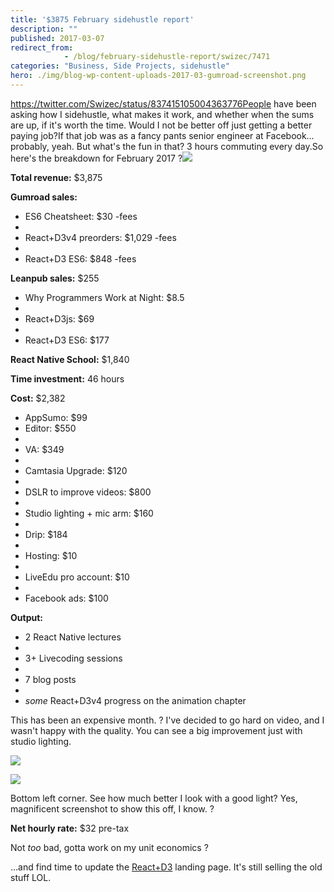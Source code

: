 ```yaml
---
title: '$3875 February sidehustle report'
description: ""
published: 2017-03-07
redirect_from: 
            - /blog/february-sidehustle-report/swizec/7471
categories: "Business, Side Projects, sidehustle"
hero: ./img/blog-wp-content-uploads-2017-03-gumroad-screenshot.png
---
```

https://twitter.com/Swizec/status/837415105004363776People have been asking how I sidehustle, what makes it work, and whether when the sums are up, if it&#x27;s worth the time. Would I not be better off just getting a better paying job?If that job was as a fancy pants senior engineer at Facebook… probably, yeah. But what&#x27;s the fun in that? 3 hours commuting every day.So here&#x27;s the breakdown for February 2017 ?![](./img/blog-wp-content-uploads-2017-03-gumroad-screenshot.png)

**Total revenue:** \$3,875

**Gumroad sales:**

- ES6 Cheatsheet: \$30 -fees
-
- React+D3v4 preorders: \$1,029 -fees
-
- React+D3 ES6: \$848 -fees

**Leanpub sales:** \$255

- Why Programmers Work at Night: \$8.5
-
- React+D3js: \$69
-
- React+D3 ES6: \$177

**React Native School:** \$1,840

**Time investment:** 46 hours

**Cost:** \$2,382

- AppSumo: \$99
- Editor: \$550
-
- VA: \$349
-
- Camtasia Upgrade: \$120
-
- DSLR to improve videos: \$800
-
- Studio lighting + mic arm: \$160
-
- Drip: \$184
-
- Hosting: \$10
-
- LiveEdu pro account: \$10
-
- Facebook ads: \$100

**Output:**

- 2 React Native lectures
-
- 3+ Livecoding sessions
-
- 7 blog posts
-
- _some_ React+D3v4 progress on the animation chapter

This has been an expensive month. ? I&#x27;ve decided to go hard on video, and I wasn&#x27;t happy with the quality. You can see a big improvement just with studio lighting.

![](./img/blog-wp-content-uploads-2017-03-swizec-without-lighting.png)

![](./img/blog-wp-content-uploads-2017-03-swizec-with-lighting.png)

Bottom left corner. See how much better I look with a good light? Yes, magnificent screenshot to show this off, I know. ?

**Net hourly rate:** \$32 pre-tax

Not _too_ bad, gotta work on my unit economics ?

…and find time to update the [React+D3](https://swizec.com/reactd3js) landing page. It&#x27;s still selling the old stuff LOL.
